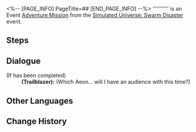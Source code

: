 <%-- [PAGE_INFO]
PageTitle=##
[END_PAGE_INFO] --%>
{{Stub|Dialogue.}}
{{Mission Infobox
|id            = 8013108
|title         = 
|image         = <!--Mission .png-->
|type          = Adventure
|event_name    = Simulated Universe: Swarm Disaster
|chapter       = 
|requirements  = 
* [[Adventure Mission]] ''[[Simulated Universe (I)]]'' completed
* Reach [[Trailblaze Level]] 21
|summary       = <!--official mission summary from Fate's Atlas-->
|characters    = Trailblazer
|startLocation = [[Herta Space Station]] - [[Herta's Office]]
|world         = Herta Space Station
|area          = Herta's Office
|prev          = Simulated Universe (I)
|next          = Swarm Disaster: Warning! Data Storage Limit Reached!
|rewards       = 
}}
'''''''''' is an Event [[Adventure Mission]] from the [[Simulated Universe: Swarm Disaster]] event.

==Steps==


<!--
==Gameplay Notes==

--><!--
==Trial Character==

-->
==Dialogue==
{{Stub Dialogue}}
;(If {{Mission|Swarm Disaster: Experimental Teaching (II)|showChapter=0}} has been completed)
:<!--1.5-second delay-->
:'''(Trailblazer):''' (Which Aeon... will I have an audience with this time?)
{{Dialogue End}}

==Other Languages==
{{Other Languages
|en   = 
|zhs  = 
|zht  = 
|ja   = 
|ko   = 
|es   = 
|fr   = 
|ru   = 
|th   = 
|vi   = 
|de   = 
|id   = 
|pt   = 
}}

==Change History==
{{Change History|1.3}}
